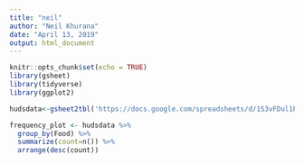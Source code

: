 ```yaml
---
title: "neil"
author: "Neil Khurana"
date: "April 13, 2019"
output: html_document
---
```


```r
knitr::opts_chunk$set(echo = TRUE) 
library(gsheet)
library(tidyverse)
library(ggplot2)
```


```r
hudsdata<-gsheet2tbl('https://docs.google.com/spreadsheets/d/1S3vFDul1PeB84Zd8G5ewe1ocZ6ezidQzAp5gn1eiHtQ/edit#gid=0')
```

```r
frequency_plot <- hudsdata %>% 
  group_by(Food) %>% 
  summarize(count=n()) %>% 
  arrange(desc(count))

  

```